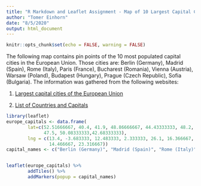```yaml
---
title: "R Markdown and Leaflet Assignment - Map of 10 Largest Capital Cities in the EU"
author: "Tomer Einhorn"
date: "8/5/2020"
output: html_document
---
```


```r
knitr::opts_chunk$set(echo = FALSE, warning = FALSE)
```


The following map contains pin points of the 10 most populated capital cities in the European Union.
Those cities are:
Berlin (Germany), Madrid (Spain), Rome (Italy), Paris (France), Bucharest (Romania), Vienna (Austria), Warsaw (Poland), Budapest (Hungary), Prague (Czech Republic), Sofia (Bulgaria).
The information was gathered from the following websites:

1. [Largest capital cities of the European Union](https://en.wikipedia.org/wiki/Largest_capital_cities_of_the_European_Union)

2. [List of Countries and Capitals](http://techslides.com/list-of-countries-and-capitals)

```r
library(leaflet)
europe_capitals <- data.frame(
        lat=c(52.51666667, 40.4, 41.9, 48.86666667, 44.43333333, 48.2, 52.25, 
              47.5, 50.08333333,42.68333333), 
        lng = c(13.4, -3.683333, 12.483333, 2.333333, 26.1, 16.366667, 21, 19.083333,
                14.466667, 23.316667))
capital_names <- c("Berlin (Germany)", "Madrid (Spain)", "Rome (Italy)", "Paris (France)", "Bucharest (Romania)", "Vienna (Austria)", "Warsaw (Poland)", "Budapest (Hungary)", "Prague (Czech Republic)", "Sofia (Bulgaria)")


leaflet(europe_capitals) %>% 
        addTiles() %>% 
        addMarkers(popup = capital_names)


```
